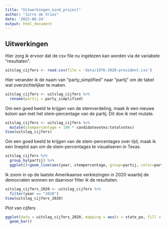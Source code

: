 ```yaml
---
title: "Uitwerkingen_eind_project"
author: "Jurre de Vries"
date: '2022-06-24'
output: html_document
---
```


## Uitwerkingen

Hier zorg ik ervoor dat de csv file nu ingelezen kan worden via de variabele "resultaten".

```r
uitslag_cijfers <- read.csv(file = 'data/1976-2020-president.csv')
```

Hier verander ik de naam van "party_simplified" naar "partij" om de tabel wat overzichtelijker te maken.

```r
uitslag_cijfers <- uitslag_cijfers %>%
  rename(partij = party_simplified)
```

Om een goed beeld te krijgen van de stemverdeling, maak ik een nieuwe kolom aan met het stem-percentage van de partij. Dit doe ik met mutate.

```r
uitslag_cijfers <- uitslag_cijfers %>%
  mutate(stempercentage = 100 * candidatevotes/totalvotes)
View(uitslag_cijfers)
```

Om een goed beeld te krijgen van de stem-percentages over tijd, maak ik een lineplot aan om de stem-percentages te visualiseren in Texas.

```r
uitslag_cijfers %>% 
  group_by(partij) %>% 
  ggplot()+geom_line(aes(year, stempercentage, group=partij, color=partij))
```



Ik zoom in op de laatste Amerikaanse verkiezingen in 2020 waarbij de democraten wonnen en daarvoor filter ik de resultaten.

```r
uitslag_cijfers_2020 <- uitslag_cijfers %>%
  filter(year == "2020")
View(uitslag_cijfers_2020)
```


Plot van cijfers

```r
ggplot(data = uitslag_cijfers_2020, mapping = aes(x = state_po, fill = totalvotes)) +
  geom_bar()
```
